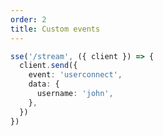 ```yaml
---
order: 2
title: Custom events
---
```


```ts
sse('/stream', ({ client }) => {
  client.send({
    event: 'userconnect',
    data: {
      username: 'john',
    },
  })
})
```
